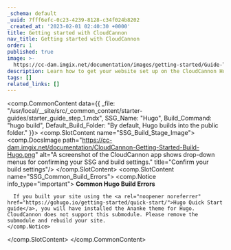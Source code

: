 ```yaml
---
_schema: default
_uuid: 7fff6efc-0c23-4239-8128-c34f024b8202
_created_at: '2023-02-01 02:40:30 +0000'
title: Getting started with CloudCannon
nav_title: Getting started with CloudCannon
order: 1
published: true
image: >-
  https://cc-dam.imgix.net/documentation/images/getting-started/Guide-Thumbnails/CloudCannon-Getting-Started-Thumbnail-Hugo.png
description: Learn how to get your website set up on the CloudCannon Hugo CMS.
tags: []
related_links: []
---
```

<comp.CommonContent data={{ _file: "/usr/local/__site/src/_common_content/starter-guides/starter_guide_step_1.mdx", SSG_Name: "Hugo", Build_Command: "hugo build", Default_Build_Folder: "By default, Hugo builds into the public folder.<!-- notionvc: a326af32-c18e-4642-b5cd-a39e8e5febcb -->" }}>
  <comp.SlotContent name="SSG_Build_Stage_Image">
    <comp.DocsImage path="https://cc-dam.imgix.net/documentation/CloudCannon-Getting-Started-Build-Hugo.png" alt="A screenshot of the CloudCannon app shows drop-down menus for confirming your SSG and build settings." title="Confirm your build settings"/>
  </comp.SlotContent> <comp.SlotContent name="SSG_Common_Build_Errors">
    <comp.Notice info_type="important">
      **Common Hugo Build Errors**

      If you built your site using the <a rel="noopener noreferrer" href="https://gohugo.io/getting-started/quick-start/">Hugo Quick Start guide</a>, you will have installed the Ananke theme for Hugo. CloudCannon does not support this submodule. Please remove the submodule and rebuild your site.
    </comp.Notice>
  </comp.SlotContent>
</comp.CommonContent>